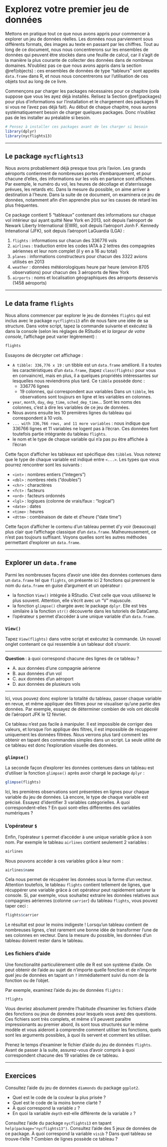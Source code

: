 # Explorez votre premier jeu de données {#dataset}

Mettons en pratique tout ce que nous avons appris pour commencer à explorer un jeu de données réelles. Les données nous parviennent sous différents formats, des images au texte en passant par les chiffres. Tout au long de ce document, nous nous concentrerons sur les ensembles de données qui peuvent être stockés dans une feuille de calcul, car il s’agit de la manière la plus courante de collecter des données dans de nombreux domaines. N'oubliez pas ce que nous avons appris dans la section \@ref(objects) : ces ensembles de données de type "tableurs" sont appelés `data.frame` dans R, et nous nous concentrerons sur l'utilisation de ces objets tout au long de ce livre.

Commençons par charger les packages nécessaires pour ce chapitre (cela suppose que vous les ayez déjà installés. Relisez la Section \@ref(packages) pour plus d'informations sur l'installation et le chargement des packages R si vous ne l'avez pas déjà fait). Au début de chaque chapitre, nous aurons systématiquement besoin de charger quelques packages. Donc n'oubliez pas de les installer au préalable si besoin.

```r
# Pensez à installer ces packages avant de les charger si besoin 
library(dplyr)
library(nycflights13)
```


----

## Le package `nycflights13`

Nous avons probablement déjà presque tous pris l'avion. Les grands aéroports contiennent de nombreuses portes d'embarquement, et pour chacune d'elles, des informations sur les vols en partance sont affichées. Par exemple, le numéro du vol, les heures de décollage et d'aterrissage prévues, les retards etc. Dans la mesure du possible, on aime arriver à destination à l'heure. Dans la suite de ce document, on examinera ce jeu de données, notamment afin d'en apprendre plus sur les causes de retard les plus fréquentes.

Ce package contient 5 "tableaux" contenant des informations sur chaque vol intérieur qui ayant quitté New York en 2013, soit depuis l'aéroport de Newark Liberty International (EWR), soit depuis l'aéroport Jonh F. Kennedy Intenational (JFK), soit depuis l'aéroport LaGuardia (LGA) :

1. `flights` : informations sur chacun des 336776 vols
2. `airlines` : traduction entre les codes IATA à 2 lettres des compagnies aériennes et leur nom complet (il y en a 16 au total)
3. `planes` : informations constructeurs pour chacun des 3322 avions utilisés en 2013
4. `weather` : données météorologiques heure par heure (environ 8705 observations) pour chacun des 3 aéroports de New York
5. `airports` : noms et localisation géographiques des aéroports desservis (1458 aéroports)


----

## Le data frame `flights`

Nous allons commencer par explorer le jeu de données `flights` qui est inclus avec le package `nycflights13` afin de nous faire une idée de sa structure. Dans votre script, tapez la commande suivante et exécutez là dans la console (selon les réglages de RStudio et *la largeur de votre console*, l'affichage peut varier légèrement) :

```r
flights
```

Essayons de décrypter cet affichage :

- `A tibble: 336,776 x 19` : un tibble est un `data.frame` amélioré. Il a toutes les caractéristiques d'un `data.frame`, (tapez `class(flights)` pour vous en convaincre), mais en plus, il a quelques propriétés intéressantes sur lesquelles nous reviendrons plus tard. Ce `tibble` possède donc :
    - 336776 lignes
    - 19 colonnes, qui correspondent aux variables
Dans un `tibble`, les observations sont toujours en ligne et les variables en colonnes.
- `year`, `month`, `day`, `dep_time`, `sched_dep_time`... Sont les noms des colonnes, c'est à dire les variables de ce jeu de données.
- Nous avons ensuite les 10 premières lignes du tableau qui correspondent à 10 vols.
- `... with 336,766 rows, and 11 more variables` : nous indique que 336766 lignes et 11 variables ne logent pas à l'écran. Ces données font toutefois partie intégrante du tableau `flights`.
- le nom et le type de chaque variable qui n'a pas pu être affichée à l'écran

Cette façon d'afficher les tableaux est spécifique des `tibble`s. Vous noterez que le type de chaque variable est indiqué entre `<...>`. Les types que vous pourrez rencontrer sont les suivants :

- `<int>` : nombres entiers ("integers")
- `<dbl>` : nombres réels ("doubles")
- `<chr>` : charactères
- `<fct>` : facteurs
- `<ord>` : facteurs ordonnés
- `<lgl>` : logiques (colonne de vrais/faux : "logical")
- `<date>` : dates
- `<time>` : heures
- `<dttm>` : combinaison de date et d'heure ("date time")

Cette façon d'afficher le contenu d'un tableau permet d'y voir (beaucoup) plus clair que l'affichage classique d'un `data.frame`. Malheureusement, ce n'est pas toujours suffisant. Voyons quelles sont les autres méthodes permettant d'explorer un `data.frame`.


----

## Explorer un `data.frame`

Parmi les nombreuses façons d'avoir une idée des données contenues dans un `data.frame` tel que `flights`, on présente ici 2 fonctions qui prennent le nom du `data.frame` en guise d'argument et un opérateur :

- la fonction `View()` intégrée à RStudio. C'est celle que vous utiliserez le plus souvent. Attention, elle s'écrit avec un "V" majuscule.
- la fonction `glimpse()` chargée avec le package `dplyr`. Elle est très similaire à la fonction `str()` découverte dans les tutoriels de DataCamp.
- l'opérateur `$` permet d'accéder à une unique variable d'un `data.frame`.

### `View()`

Tapez `View(flights)` dans votre script et exécutez la commande. Un nouvel onglet contenant ce qui ressemble à un tableaur doit s'ouvrir.

----

**Question ** : à quoi correspond chacune des lignes de ce tableau ?

- A. aux données d'une compagnie aérienne
- B. aux données d'un vol
- C. aux données d'un aéroport
- D. aux données de plusieurs vols

----

Ici, vous pouvez donc explorer la totalité du tableau, passer chaque variable en revue, et même appliquer des filtres pour ne visualiser qu'une partie des données. Par exemple, essayez de déterminer combien de vols ont décollé de l'aéroport JFK le 12 février. 

Ce tableau n'est pas facile à manipuler. Il est impossible de corriger des valeurs, et lorsque l'on applique des filtres, il est impossible de récuppérer uniquement les données filtrées. Nous verrons plus tard comment les obtenir en tapant des commandes simples dans un script. La seule utilité de ce tableau est donc l'exploration visuelle des données.


### `glimpse()`

La seconde façon d'explorer les données contenues dans un tableau est d'utiliser la fonction `glimpse()` après avoir chargé le package `dplyr` :

```r
glimpse(flights)
```

Ici, les premières observations sont présentées en lignes pour chaque variable du jeu de données. Là encore, le type de chaque variable est précisé. Essayez d'identifier 3 variables catégorielles. À quoi correspondent-elles ? En quoi sont-elles différentes des variables numériques ?


### L'opérateur `$`

Enfin, l'opérateur `$` permet d'accéder à une unique variable grâce à son nom. Par exemple le tableau `airlines` contient seulement 2 variables :

```r
airlines
```

Nous pouvons accéder à ces variables grâce à leur nom :

```r
airlines$name
```

Cela nous permet de récupérer les données sous la forme d'un vecteur. Attention toutefois, le tableau `flights` contient tellement de lignes, que récuppérer une variable grâce à cet opérateur peut rapidement saturer la console. Si, par exemple, vous souhaitez extraire les données relatives aux compagnies aériennes (colonne `carrier`) du tableau `flights`, vous pouvez taper ceci :

```r
flights$carrier
```

Le résultat est pour le moins indigeste ! Lorsqu'un tableau contient de nombreuses lignes, c'est rarement une bonne idée de transformer l'une de ses colonnes en vecteur. Dans la mesure du possible, les données d'un tableau doivent rester dans le tableau.


### Les fichiers d'aide

Une fonctionalité particulièrement utile de R est son système d'aide. On peut obtenir de l'aide au sujet de n'importe quelle fonction et de n'importe quel jeu de données en tapant un `?` immédiatement suivi du nom de la fonction ou de l'objet.

Par exemple, examinez l'aide du jeu de données `flights` :

```r
?flights
```

Vous devriez absolument prendre l'habitude d'examiner les fichiers d'aide des fonctions ou jeux de données pour lesquels vous avez des questions. Ces fichiers sont très complets, et même s'il peuvent paraître impressionants au premier abord, ils sont tous structurés sur le même modèle et vous aideront à comprendre comment utiliser les fonctions, quels sont les arguments possibles, à quoi ils servent et comment les utiliser.

Prenez le temps d'examiner le fichier d'aide du jeu de données `flights`. Avant de passer à la suite, assurez-vous d'avoir compris à quoi correspondent chacune des 19 variables de ce tableau.


----

## Exercices

Consultez l'aide du jeu de données `diamonds` du package `ggplot2`.

- Quel est le code de la couleur la plus prisée ?
- Quel est le code de la moins bonne clarté ?
- À quoi correspond la variable `z` ?
- En quoi la variable `depth` est-elle différente de la variable `z` ?


Consultez l'aide du package `nycflights13` en tapant `help(package="nycflights13")`. Consultez l'aide des 5 jeux de données de ce package. À quoi correspond la variable `visib` ? Dans quel tableau se trouve-t'elle ? Combien de lignes possède ce tableau ?